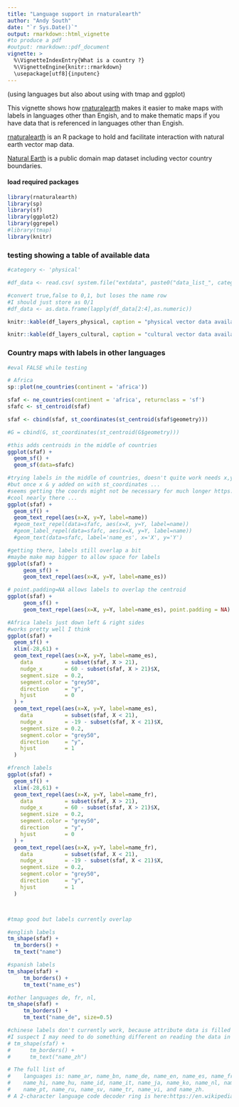 ---
title: "Language support in rnaturalearth"
author: "Andy South"
date: "`r Sys.Date()`"
output: rmarkdown::html_vignette
#to produce a pdf
#output: rmarkdown::pdf_document
vignette: >
  %\VignetteIndexEntry{What is a country ?}
  %\VignetteEngine{knitr::rmarkdown}
  \usepackage[utf8]{inputenc}
---

(using languages but also about using with tmap and ggplot)

This vignette shows how [rnaturalearth](https://github.com/ropensci/rnaturalearth) makes it easier to make maps with labels in languages other than Engish, and to make thematic maps if you have data that is referenced in languages other than Engish.

[rnaturalearth](https://github.com/ropensci/rnaturalearth) is an R package to hold and facilitate interaction with natural earth vector map data.

[Natural Earth](http://www.naturalearthdata.com/) is a public domain map dataset including vector country boundaries. 


#### load required packages
```{r, eval=TRUE, echo=TRUE, message=FALSE}
library(rnaturalearth)
library(sp)
library(sf)
library(ggplot2)
library(ggrepel)
#library(tmap)
library(knitr)
```


### testing showing a table of available data
```{r echo = FALSE, results = 'asis'}

#category <- 'physical'

#df_data <- read.csv( system.file("extdata", paste0("data_list_", category, ".csv"), package = "rnaturalearth") )

#convert true,false to 0,1, but loses the name row
#I should just store as 0/1
#df_data <- as.data.frame(lapply(df_data[2:4],as.numeric))

knitr::kable(df_layers_physical, caption = "physical vector data available via ne_download()")

knitr::kable(df_layers_cultural, caption = "cultural vector data available via ne_download()")
```


### Country maps with labels in other languages

```{r, eval=FALSE, echo=TRUE, message=FALSE}
#eval FALSE while testing

# Africa
sp::plot(ne_countries(continent = 'africa'))

sfaf <- ne_countries(continent = 'africa', returnclass = 'sf')
sfafc <- st_centroid(sfaf)

sfaf <- cbind(sfaf, st_coordinates(st_centroid(sfaf$geometry)))

#G = cbind(G, st_coordinates(st_centroid(G$geometry)))

#this adds centroids in the middle of countries
ggplot(sfaf) +
  geom_sf() +
  geom_sf(data=sfafc)

#trying labels in the middle of countries, doesn't quite work needs x,y,label
#but once x & y added on with st_coordinates ...
#seems getting the coords might not be necessary for much longer https://github.com/slowkow/ggrepel/issues/111
#cool nearly there ...
ggplot(sfaf) +
  geom_sf() +
  geom_text_repel(aes(x=X, y=Y, label=name))
  #geom_text_repel(data=sfafc, aes(x=X, y=Y, label=name))
  #geom_label_repel(data=sfafc, aes(x=X, y=Y, label=name))
  #geom_text(data=sfafc, label='name_es', x='X', y='Y')

#getting there, labels still overlap a bit 
#maybe make map bigger to allow space for labels
ggplot(sfaf) +
     geom_sf() +
     geom_text_repel(aes(x=X, y=Y, label=name_es))

# point.padding=NA allows labels to overlap the centroid
ggplot(sfaf) +
     geom_sf() +
     geom_text_repel(aes(x=X, y=Y, label=name_es), point.padding = NA)

#Africa labels just down left & right sides
#works pretty well I think
ggplot(sfaf) +
  geom_sf() +
  xlim(-28,61) +
  geom_text_repel(aes(x=X, y=Y, label=name_es),
    data          = subset(sfaf, X > 21),
    nudge_x       = 60 - subset(sfaf, X > 21)$X,
    segment.size  = 0.2,
    segment.color = "grey50",
    direction     = "y",
    hjust         = 0
  ) +
  geom_text_repel(aes(x=X, y=Y, label=name_es),
    data          = subset(sfaf, X < 21),
    nudge_x       = -19 - subset(sfaf, X < 21)$X,
    segment.size  = 0.2,
    segment.color = "grey50",
    direction     = "y",
    hjust         = 1
  )

#french labels
ggplot(sfaf) +
  geom_sf() +
  xlim(-28,61) +
  geom_text_repel(aes(x=X, y=Y, label=name_fr),
    data          = subset(sfaf, X > 21),
    nudge_x       = 60 - subset(sfaf, X > 21)$X,
    segment.size  = 0.2,
    segment.color = "grey50",
    direction     = "y",
    hjust         = 0
  ) +
  geom_text_repel(aes(x=X, y=Y, label=name_fr),
    data          = subset(sfaf, X < 21),
    nudge_x       = -19 - subset(sfaf, X < 21)$X,
    segment.size  = 0.2,
    segment.color = "grey50",
    direction     = "y",
    hjust         = 1
  )



#tmap good but labels currently overlap

#english labels
tm_shape(sfaf) +
  tm_borders() +
  tm_text("name")

#spanish labels
tm_shape(sfaf) +
     tm_borders() +
     tm_text("name_es")

#other languages de, fr, nl, 
tm_shape(sfaf) +
     tm_borders() +
     tm_text("name_de", size=0.5)

#chinese labels don't currently work, because attribute data is filled with NA
#I suspect I may need to do something different on reading the data in ?
# tm_shape(sfaf) +
#      tm_borders() +
#      tm_text("name_zh")

# The full list of
#    languages is: name_ar, name_bn, name_de, name_en, name_es, name_fr, name_el,
#    name_hi, name_hu, name_id, name_it, name_ja, name_ko, name_nl, name_pl,
#    name_pt, name_ru, name_sv, name_tr, name_vi, and name_zh.
# A 2-character language code decoder ring is here:https://en.wikipedia.org/wiki/List_of_ISO_639-2_codes. 



```



